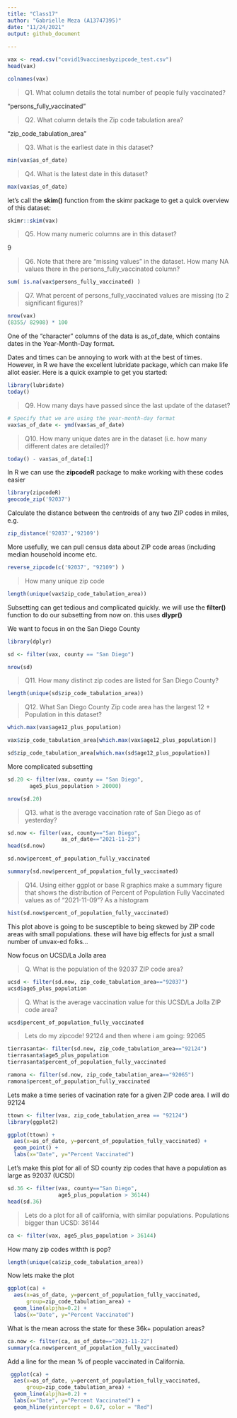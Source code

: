 ```yaml
---
title: "Class17"
author: "Gabrielle Meza (A13747395)"
date: "11/24/2021"
output: github_document
  
---
```


```r
vax <- read.csv("covid19vaccinesbyzipcode_test.csv")
head(vax)
```

```r
colnames(vax)
```

> Q1. What column details the total number of people fully vaccinated? 

"persons_fully_vaccinated"

>Q2. What column details the Zip code tabulation area? 

"zip_code_tabulation_area"

>Q3. What is the earliest date in this dataset? 

```r
min(vax$as_of_date)
```

>Q4. What is the latest date in this dataset? 

```r
max(vax$as_of_date)
```

let’s call the **skim()** function from the skimr package to get a quick overview of this dataset:

```r
skimr::skim(vax)
```

> Q5. How many numeric columns are in this dataset? 

9 

> Q6. Note that there are “missing values” in the dataset. How many NA values there in the persons_fully_vaccinated column? 

```r
sum( is.na(vax$persons_fully_vaccinated) )
```

> Q7. What percent of persons_fully_vaccinated values are missing (to 2 significant figures)? 

```r
nrow(vax)
(8355/ 82908) * 100
```

One of the “character” columns of the data is as_of_date, which contains dates in the Year-Month-Day format.

Dates and times can be annoying to work with at the best of times. However, in R we have the excellent lubridate package, which can make life allot easier. Here is a quick example to get you started:

```r
library(lubridate)
today()
```

> Q9. How many days have passed since the last update of the dataset? 

```r
# Specify that we are using the year-month-day format
vax$as_of_date <- ymd(vax$as_of_date)
```

> Q10. How many unique dates are in the dataset (i.e. how many different dates are detailed)? 

```r
today() - vax$as_of_date[1]
```

In R we can use the **zipcodeR** package to make working with these codes easier

```r
library(zipcodeR)
geocode_zip('92037')
```

Calculate the distance between the centroids of any two ZIP codes in miles, e.g.

```r
zip_distance('92037','92109')
```

More usefully, we can pull census data about ZIP code areas (including median household income etc.

```r
reverse_zipcode(c('92037', "92109") )
```
> How many unique zip code

```r
length(unique(vax$zip_code_tabulation_area))
```

Subsetting can get tedious and complicated quickly. we will use the **filter()** function to do our subsetting from now on. this uses **dlypr()**

We want to focus in on the San Diego County 

```r
library(dplyr)

sd <- filter(vax, county == "San Diego")
```

```r
nrow(sd)
```

> Q11. How many distinct zip codes are listed for San Diego County? 

```r
length(unique(sd$zip_code_tabulation_area))
```
> Q12. What San Diego County Zip code area has the largest 12 + Population in this dataset? 

```r
which.max(vax$age12_plus_population)
```

```r
vax$zip_code_tabulation_area[which.max(vax$age12_plus_population)]
```

```r
sd$zip_code_tabulation_area[which.max(sd$age12_plus_population)]
```

More complicated subsetting

```r
sd.20 <- filter(vax, county == "San Diego", 
       age5_plus_population > 20000)

nrow(sd.20)
```

> Q13. what is the average vaccination rate of San Diego as of yesterday?

```r
sd.now <- filter(vax, county=="San Diego",
                 as_of_date=="2021-11-23")
head(sd.now)

sd.now$percent_of_population_fully_vaccinated
```

```r
summary(sd.now$percent_of_population_fully_vaccinated)
```

> Q14. Using either ggplot or base R graphics make a summary figure that shows the distribution of Percent of Population Fully Vaccinated values as of “2021-11-09”? As a histogram

```r
hist(sd.now$percent_of_population_fully_vaccinated)
```

This plot above is going to be susceptible to being skewed by ZIP code areas with small populations. these will have big effects for just a small number of unvax-ed folks... 

Now focus on UCSD/La Jolla area

> Q. What is the population of the 92037 ZIP code area?

```r
ucsd <- filter(sd.now, zip_code_tabulation_area=="92037")
ucsd$age5_plus_population
```

> Q. What is the average vaccination value for this UCSD/La Jolla ZIP code area?

```r
ucsd$percent_of_population_fully_vaccinated
```
 
 > Lets do my zipcode! 92124 and then where i am going: 92065
 
```r
tierrasanta<- filter(sd.now, zip_code_tabulation_area=="92124")
tierrasanta$age5_plus_population
tierrasanta$percent_of_population_fully_vaccinated

```
```r
ramona <- filter(sd.now, zip_code_tabulation_area=="92065")
ramona$percent_of_population_fully_vaccinated
```
 
Lets make a time series of vacination rate for a given ZIP code area. I will do 92124

```r
ttown <- filter(vax, zip_code_tabulation_area == "92124")
library(ggplot2)
```

```r
ggplot(ttown) + 
  aes(x=as_of_date, y=percent_of_population_fully_vaccinated) + 
  geom_point() +
  labs(x="Date", y="Percent Vaccinated")
```

Let's make this plot for all of SD county zip codes that have a population as large as 92037 (UCSD)

```r
sd.36 <- filter(vax, county=="San Diego",
                age5_plus_population > 36144)
head(sd.36)
```

> Lets do a plot for all of california, with similar populations. Populations bigger than UCSD: 36144

```r
ca <- filter(vax, age5_plus_population > 36144)
```

How many zip codes withth is pop?

```r
length(unique(ca$zip_code_tabulation_area))
```

Now lets make the plot

```r
ggplot(ca) + 
  aes(x=as_of_date, y=percent_of_population_fully_vaccinated, 
      group=zip_code_tabulation_area) +
  geom_line(alpjha=0.2) +
  labs(x="Date", y="Percent Vaccinated")
```

What is the mean across the state for these 36k+ population areas? 

```r
ca.now <- filter(ca, as_of_date=="2021-11-22")
summary(ca.now$percent_of_population_fully_vaccinated)
```

Add a line for the mean % of people vaccinated in California. 

```r
 ggplot(ca) + 
  aes(x=as_of_date, y=percent_of_population_fully_vaccinated, 
      group=zip_code_tabulation_area) +
  geom_line(alpjha=0.2) +
  labs(x="Date", y="Percent Vaccinated") +
  geom_hline(yintercept = 0.67, color = "Red")
```






